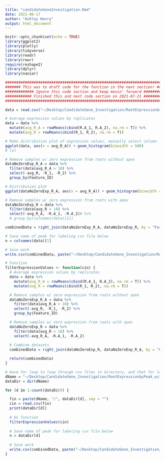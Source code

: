 ```yaml
---
title: "candidateGeneInvestigation.Rmd"
date: 2021-06-17
author: "Ashley Henry"
output: html_document
---
```


```r
knitr::opts_chunk$set(echo = TRUE)
library(ggplot2)
library(plotly)
library(tidyverse)
library(readr)
library(rowr)
require(reshape2)
library(dplyr)
library(naniar)
```

```r

############################################################################
####### This was to draft code for the function in the next section! #######
############# Ignore this code section and keep movin' forward #############
############ Finished this and next code section on 2021-07-21 #############
############################################################################

data = read.csv("~/Desktop/CandidateGene_Investigation/RootExpressionbyPeak_withZeroExpression/vf_1-2729345-7740292.csv")

# Average expression values by replicates
data = data %>% 
  mutate(avg_R_A = rowMeans(cbind(R.A_1, R.A_2), na.rm = T)) %>%
  mutate(avg_R = rowMeans(cbind(R_1, R_2), na.rm = T))

# Make distribution plot of expression values, manually select column
ggplot(data, aes(x = avg_R_A)) + geom_histogram(binwidth = 500)
# lol

# Remove samples w/ zero expression from roots without apex
dataNoZeroExp_R_A = data %>%
  filter(data$avg_R_A > 10) %>%
  select(-avg_R, -R_1, -R_2) %>%
  group_by(Feature_ID)

# Distribution plot
ggplot(dataNoZeroExp_R_A, aes(x = avg_R_A)) + geom_histogram(binwidth = 100)

# Remove samples w/ zero expression from roots with apex
dataNoZeroExp_R = data %>%
  filter(data$avg_R > 10) %>%
  select(-avg_R_A, -R.A_1, -R.A_2)# %>%
  # group_by(colnames(data)[1])

combinedData = right_join(dataNoZeroExp_R_A, dataNoZeroExp_R, by = "Feature_ID")

# Save name of peak for labeling csv file below
n = colnames(data)[1]

# Save work
write.csv(combinedData, paste("~/Desktop/CandidateGene_Investigation/RootExpressionbyPeak/rootExp_", n, ".csv", sep=""), row.names=F)


```

```r
# Function
filterExpressionValues <- function(cin) {
  # Average expression values by replicates
  data = data %>% 
    mutate(avg_R_A = rowMeans(cbind(R.A_1, R.A_2), na.rm = T)) %>%
    mutate(avg_R = rowMeans(cbind(R_1, R_2), na.rm = T))

  # Remove samples w/ zero expression from roots without apex
  dataNoZeroExp_R_A = data %>%
    filter(data$avg_R_A > 10) %>%
    select(-avg_R, -R_1, -R_2) %>%
    group_by(Feature_ID)

  # Remove samples w/ zero expression from roots with apex
  dataNoZeroExp_R = data %>%
    filter(data$avg_R > 10) %>%
    select(-avg_R_A, -R.A_1, -R.A_2)
  
  # Combine datasets
  combinedData = right_join(dataNoZeroExp_R, dataNoZeroExp_R_A, by = "Feature_ID")

  return(combinedData)
}

# Have for loop to loop through csv files in directory, and that for loop uses this function
dName = "~/Desktop/CandidateGene_Investigation/RootExpressionbyPeak_withZeroExpression"
dataDir = dir(dName)

for (d in 1:count(dataDir)) {

  fin = paste(dName, "/", dataDir[d], sep = "")
  cin = read.csv(fin)
  print(dataDir[d])
  
  # Do function
  filterExpressionValues(cin)
  
  # Save name of peak for labeling csv file below
  n = dataDir[d]
    
  # Save work
  write.csv(combinedData, paste("~/Desktop/CandidateGene_Investigation/RootExpressionbyPeak/rootExp_", n, ".csv", sep=""), row.names=F)
}

```

```r






```






